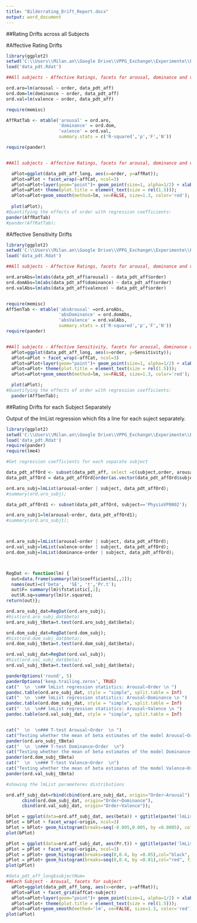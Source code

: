 ```yaml
---
title: "Bilderrating_Drift_Report.docx"
output: word_document
---
```

##Rating Drifts across all Subjects

#Affective Rating Drifts
```r
library(ggplot2)
setwd('C:\\Users\\Milan.an\\Google Drive\\VPPG_Exchange\\Experimente\\PDT\\analysis\\scripts\\R\\plot_bilderratings\\')
load('data_pdt.Rdat')

##All subjects - Affective Ratings, facets for arousal, dominance and valence  

ord.aro=lm(arousal ~ order, data_pdt_aff)
ord.dom=lm(dominance ~ order, data_pdt_aff)
ord.val=lm(valence ~ order, data_pdt_aff)

require(memisc)

AffRatTab <- mtable('arousal' = ord.aro,
                    'dominance' = ord.dom,
                    'valence' = ord.val,
                    summary.stats = c('R-squared','p','F','N'))

require(pander)


##All subjects - Affective Ratings, facets for arousal, dominance and valence  

  aPlot=ggplot(data_pdt_aff_long, aes(x=order, y=affRat));
  aPlot=aPlot + facet_wrap(~affCat, ncol=3)
  aPlot=aPlot+layer(geom="point")+ geom_point(size=1, alpha=1/2) + xlab('Trial') + ylab('Affective Rating') + ggtitle(paste('All Subjects - Affective Ratings'));
  aPlot=aPlot+ theme(plot.title = element_text(size = rel(1.5)));
  aPlot=aPlot+geom_smooth(method=lm, se=FALSE, size=1.3, color='red');
  
  plot(aPlot);
#Quantifying the effects of order with regression coefficients:
pander(AffRatTab)
#pander(AffRatTab);

```

#Affective Sensitivity Drifts

```r
library(ggplot2)
setwd('C:\\Users\\Milan.an\\Google Drive\\VPPG_Exchange\\Experimente\\PDT\\analysis\\scripts\\R\\plot_bilderratings\\')
load('data_pdt.Rdat')

##All subjects - Affective Ratings, facets for arousal, dominance and valence  

ord.aroAbs=lm(abs(data_pdt_aff$arousal) ~ data_pdt_aff$order)
ord.domAbs=lm(abs(data_pdt_aff$dominance) ~ data_pdt_aff$order)
ord.valAbs=lm(abs(data_pdt_aff$valence) ~ data_pdt_aff$order)


require(memisc)
AffSenTab <- mtable('absArousal' =ord.aroAbs,
                    'absDominance' = ord.domAbs,
                    'absValence' = ord.valAbs,
                    summary.stats = c('R-squared','p','F','N'))
require(pander)


##All subjects - Affective Sensitivity, facets for arousal, dominance and valence
  aPlot=ggplot(data_pdt_aff_long, aes(x=order, y=Sensitivity));
  aPlot=aPlot + facet_wrap(~affCat, ncol=3)
  aPlot=aPlot+layer(geom="point")+ geom_point(size=1, alpha=1/2) + xlab('Trial') + ylab('Affective Sensitivity') + ggtitle(paste('All Subjects - Affective Sensitivity (rev. Indifference)'));
  aPlot=aPlot+ theme(plot.title = element_text(size = rel(1.5)));
  aPlot=aPlot+geom_smooth(method=lm, se=FALSE, size=1.3, color='red');

  plot(aPlot);
#Quantifying the effects of order with regression coefficients:
  pander(AffSenTab);


```


##Rating Drifts for each Subject Separately

Output of the lmList regression which fits a line for each suject separately.
```r
library(ggplot2)
setwd('C:\\Users\\Milan.an\\Google Drive\\VPPG_Exchange\\Experimente\\PDT\\analysis\\scripts\\R\\plot_bilderratings\\')
load('data_pdt.Rdat')
require(pander)
require(lme4)

#Get regression coefficients for each separate subject

data_pdt_affOrd <- subset(data_pdt_aff, select =c(subject,order, arousal, dominance, valence)); #subseting because lmList has a problem with a full set
data_pdt_affOrd = data_pdt_affOrd[order(as.vector(data_pdt_affOrd$subject)),];

ord.aro_subj=lmList(arousal~order | subject, data_pdt_affOrd);
#summary(ord.aro_subj);

data_pdt_affOrd1 <- subset(data_pdt_affOrd, subject=='PhysioVP0002');

ord.aro_subj1=lm(arousal~order, data_pdt_affOrd1);
#summary(ord.aro_subj1);



ord.aro_subj=lmList(arousal~order | subject, data_pdt_affOrd);
ord.val_subj=lmList(valence~order | subject, data_pdt_affOrd);
ord.dom_subj=lmList(dominance~order | subject, data_pdt_affOrd);



RegDat <- function(lm) {
  out=data.frame(summary(lm)$coefficients[,,2]);
  names(out)=c('beta',	'SE', 't','Pr.t');
  out$F= summary(lm)$fstatistic[,1];
  out$R.sq=summary(lm)$r.squared;
return(out)};

ord.aro_subj_dat=RegDat(ord.aro_subj);
#hist(ord.aro_subj_dat$beta)
ord.aro_subj_tBeta=t.test(ord.aro_subj_dat$beta);

ord.dom_subj_dat=RegDat(ord.dom_subj);
#hist(ord.dom_subj_dat$beta);
ord.dom_subj_tBeta=t.test(ord.dom_subj_dat$beta);

ord.val_subj_dat=RegDat(ord.val_subj);
#hist(ord.val_subj_dat$beta);
ord.val_subj_tBeta=t.test(ord.val_subj_dat$beta);

panderOptions('round', 5)
panderOptions('keep.trailing.zeros', TRUE)
cat("  \n  \n## lmList regression statistics: Arousal~Order \n ")
pandoc.table(ord.aro_subj_dat, style = "simple", split.table = Inf)
cat("  \n  \n## lmList regression statistics: Arousal~Dominance \n ")
pandoc.table(ord.dom_subj_dat, style = "simple", split.table = Inf)
cat("  \n  \n## lmList regression statistics: Arousal~Valence \n ")
pandoc.table(ord.val_subj_dat, style = "simple", split.table = Inf)


cat("  \n  \n### T-test Arousal~Order  \n ")
cat("Testing whether the mean of beta estimates of the model Arousal~Order across participants has a value of zero (null hypothesis).  \n")
pander(ord.aro_subj_tBeta)
cat("  \n  \n### T-test Dominance~Order  \n")
cat("Testing whether the mean of beta estimates of the model Dominance~Order across participants has a value of zero (null hypothesis).  \n")
pander(ord.dom_subj_tBeta)
cat("  \n  \n### T-test Valence~Order  \n")
cat("Testing whether the mean of beta estimates of the model Valence~Order across participants has a value of zero (null hypothesis).  \n")
pander(ord.val_subj_tBeta)

#showing the lmList parameteres distributions

ord.aff_subj_dat=rbind(cbind(ord.aro_subj_dat, origin="Order~Arousal"),
      cbind(ord.dom_subj_dat, origin="Order~Dominance"),
      cbind(ord.val_subj_dat, origin="Order~Valence"));

bPlot = ggplot(data=ord.aff_subj_dat, aes(beta)) + ggtitle(paste('lmList regression statistics: distribution of beta parameters'));
bPlot = bPlot + facet_wrap(~origin, ncol=3)
bPlot = bPlot+ geom_histogram(breaks=seq(-0.005,0.005, by =0.0005), col="red", fill="black", alpha = .6)
plot(bPlot)

pPlot = ggplot(data=ord.aff_subj_dat, aes(Pr.t)) + ggtitle(paste('lmList regression statistics: distribution of p values'));
pPlot = pPlot + facet_wrap(~origin, ncol=3)
pPlot = pPlot+ geom_histogram(breaks=seq(0,0.4, by =0.05),col="black", fill="red", alpha = .3)
pPlot = pPlot+ geom_histogram(breaks=seq(0,0.4, by =0.01),col="red", fill="black", alpha = .6)
plot(pPlot)

#data_pdt_aff_long$subjectNum=
##Each Subject - Arousal, facets for subject
  aPlot=ggplot(data_pdt_aff_long, aes(x=order, y=affRat));
  aPlot=aPlot + facet_grid(affCat~subject)
  aPlot=aPlot+layer(geom="point")+ geom_point(size=1, alpha=1/2) + xlab('Trial') + ylab('Affective Rating') + ggtitle(paste('Affective ratings drift - regression line for each subject'))
  aPlot=aPlot+ theme(plot.title = element_text(size = rel(1.5)));
  aPlot=aPlot+geom_smooth(method='lm', se=FALSE, size=1.3, color='red');
plot(aPlot)


```

